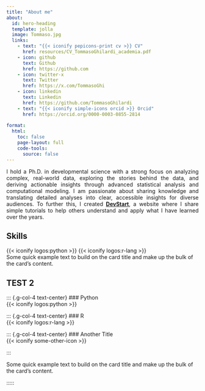 ```yaml
---
title: "About me"
about:
  id: hero-heading
  template: jolla
  image: Tommaso.jpg
  links:
    - text: "{{< iconify pepicons-print cv >}} CV"
      href: resources/CV_TommasoGhilardi_academia.pdf
    - icon: github
      text: Github
      href: https://github.com
    - icon: twitter-x
      text: Twitter
      href: https://x.com/TommasoGhi
    - icon: linkedin
      text: Linkedin
      href: https://github.com/TommasoGhilardi
    - text: "{{< iconify simple-icons orcid >}} Orcid"
      href: https://orcid.org/0000-0003-0855-2814
      
format: 
  html:
    toc: false
    page-layout: full
    code-tools:
      source: false
---
```


<style>

main {
  margin-top: 0em;
  margin-bottom: 0em;
}

#quarto-content > * {
  padding-top: 0 !important; /* Remove the padding-top */
}

div.quarto-about-jolla {
  display: flex !important;
  height: calc(100vh - 2.875rem); /* Adjusts based on the total height of the navbar */
  flex-direction: column;
  align-items: center;
  justify-content: center; /* Center the content vertically */
  margin: 0; /* No space above */
  padding: 0; /* No padding at top and bottom */
}

div.quarto-about-jolla .about-image {
  margin-top: -6em; /* Move the image up by 2em, adjust the value as needed */
  margin-bottom: 4em; /* Add space between the image and the heading */
  object-fit: cover;
  max-width: 100%; /* Ensures the image does not exceed the width of the container */
  height: auto; /* Automatically adjusts height to maintain aspect ratio */
}

@media (max-width: 768px) {
  div.quarto-about-jolla {
    height: auto; /* Remove fixed height for mobile devices */
    padding: 2em; /* Add padding for mobile readability */
  }
  
  div.quarto-about-jolla .about-image {
    margin-top: 0em; /* Prevent image from moving up on small screens */
    margin-bottom: 2em; /* Reduce margin between the image and heading */
    width: 100%; /* Ensure image fits within the width of mobile devices */
    height: auto; /* Maintain the aspect ratio of the image */
  }
}


</style>

::: {#hero-heading style="text-align: justify;"}
I hold a Ph.D. in developmental science with a strong focus on analyzing complex, real-world data, exploring the stories behind the data, and deriving actionable insights through advanced statistical analysis and computational modeling. I am passionate about sharing knowledge and translating detailed analyses into clear, accessible insights for diverse audiences. To further this, I created [**DevStart**](https://tommasoghilardi.github.io/DevStart), a website where I share simple tutorials to help others understand and apply what I have learned over the years.
:::

## Skills

::::: {.card .text-white .bg-dark .mb-3 style="max-width: 100%;"}
:::: card-body
::: card-text
{{< iconify logos:python >}} {{< iconify logos:r-lang >}}<br> Some quick example text to build on the card title and make up the bulk of the card's content.
:::
::::
:::::

## TEST 2


::::: {.card .text-white .bg-dark .mb-3 style="max-width: 100%;"}
:::: card-body
::: {.grid}
::: {.g-col-4 text-center}
### Python  
{{< iconify logos:python >}}
:::
::: {.g-col-4 text-center}
### R  
{{< iconify logos:r-lang >}}
:::
::: {.g-col-4 text-center}
### Another Title  
{{< iconify some-other-icon >}}
:::
:::

::: card-text
Some quick example text to build on the card title and make up the bulk of the card's content.
:::
:::::





<!-- ::: custom-strip -->

<!-- ## Skills -->

<!-- ::: -->
